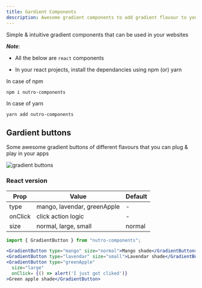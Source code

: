 ```yaml
---
title: Gardient Components
description: Awesome gradient components to add gradient flavour to your websites
---
```


Simple & intuitive gradient components that can be used in your websites

_**Note**_:

- All the below are `react` components

- In your react projects, install the dependancies using npm (or) yarn

In case of npm

```curl
npm i nutro-components
```

In case of yarn

```curl
yarn add nutro-components
```

## Gardient buttons

Some awesome gradient buttons of different flavours that you can plug & play in your apps

<img src="./gradientButtons.png" alt="gradient buttons" />


### React version

| Prop    | Value                       | Default |
| ------- | --------------------------- | ------- |
| type    | mango, lavendar, greenApple | -       |
| onClick | click action logic          | -       |
| size    | normal, large, small        | normal  |

```jsx
import { GradientButton } from "nutro-components";

<GradientButton type="mango" size="normal">Mango shade</GradientButton>
<GradientButton type="lavendar" size="small">Lavendar shade</GradientButton>
<GradientButton type="greenApple"
  size="large"
  onClick= {() => alert('I just got cliked')}
>Green apple shade</GradientButton>
```
